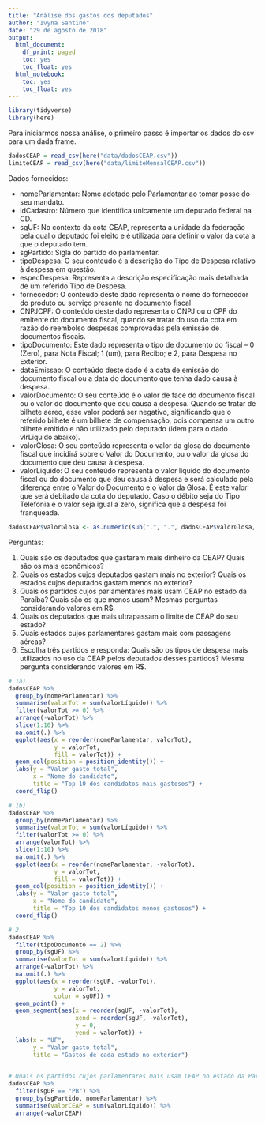 ```yaml
---
title: "Análise dos gastos dos deputados"
author: "Ivyna Santino"
date: "29 de agosto de 2018"
output:
  html_document:
    df_print: paged
    toc: yes
    toc_float: yes
  html_notebook:
    toc: yes
    toc_float: yes
---
```

```r
library(tidyverse)
library(here)
```

Para iniciarmos nossa análise, o primeiro passo é importar os dados do csv para um dada frame.

```r
dadosCEAP = read_csv(here("data/dadosCEAP.csv"))
limiteCEAP = read_csv(here("data/limiteMensalCEAP.csv"))
```

Dados fornecidos:

- nomeParlamentar: Nome adotado pelo Parlamentar ao tomar posse do seu mandato.
- idCadastro: Número que identifica unicamente um deputado federal na CD.
- sgUF: No contexto da cota CEAP, representa a unidade da federação pela qual o deputado foi eleito e é utilizada para definir o valor da cota a que o deputado tem.
- sgPartido: Sigla do partido do parlamentar.
- tipoDespesa: O seu conteúdo é a descrição do Tipo de Despesa relativo à despesa em questão.
- especDespesa: Representa a descrição  especificação mais detalhada de um referido Tipo de Despesa.
- fornecedor: O conteúdo deste dado representa o nome do fornecedor do produto ou serviço presente no documento fiscal
- CNPJCPF: O conteúdo deste dado representa o CNPJ ou o CPF do emitente do documento fiscal, quando se tratar do uso da cota em razão do reembolso despesas comprovadas pela emissão de documentos fiscais.
- tipoDocumento: Este dado representa o tipo de documento do fiscal – 0 (Zero), para Nota Fiscal; 1 (um), para Recibo; e 2, para Despesa no Exterior.
- dataEmissao: O conteúdo deste dado é a data de emissão do documento fiscal ou a data do documento que tenha dado causa à despesa.
- valorDocumento: O seu conteúdo é o valor de face do documento fiscal ou o valor do documento que deu causa à despesa. Quando se tratar de bilhete aéreo, esse valor poderá ser negativo, significando que o referido bilhete é um bilhete de compensação, pois compensa um outro bilhete emitido e não utilizado pelo deputado (idem para o dado vlrLiquido abaixo).
- valorGlosa: O seu conteúdo representa o valor da glosa do documento fiscal que incidirá sobre o Valor do Documento, ou o valor da glosa do documento que deu causa à despesa.
- valorLiquido: O seu conteúdo representa o valor líquido do documento fiscal ou do documento que deu causa à despesa e será calculado pela diferença entre o Valor do Documento e o Valor da Glosa. É este valor que será debitado da cota do deputado. Caso o débito seja do Tipo Telefonia e o valor seja igual a zero, significa que a despesa foi franqueada.

```r
dadosCEAP$valorGlosa <- as.numeric(sub(",", ".", dadosCEAP$valorGlosa, fixed = TRUE)) 
```


Perguntas:

1. Quais são os deputados que gastaram mais dinheiro da CEAP? Quais são os mais econômicos? 
2. Quais os estados cujos deputados gastam mais no exterior? Quais os estados cujos deputados gastam menos no exterior? 
3. Quais os partidos cujos parlamentares mais usam CEAP no estado da Paraíba? Quais são os que menos usam? Mesmas perguntas considerando valores em R$. 
4. Quais os deputados que mais ultrapassam o limite de CEAP do seu estado? 
5. Quais estados cujos parlamentares gastam mais com passagens aéreas? 
6. Escolha três partidos e responda: Quais são os tipos de despesa mais utilizados no uso da CEAP pelos deputados desses partidos? Mesma pergunta considerando valores em R$.

```r
# 1a)
dadosCEAP %>% 
  group_by(nomeParlamentar) %>% 
  summarise(valorTot = sum(valorLíquido)) %>%
  filter(valorTot >= 0) %>% 
  arrange(-valorTot) %>% 
  slice(1:10) %>% 
  na.omit(.) %>% 
  ggplot(aes(x = reorder(nomeParlamentar, valorTot),
             y = valorTot,
             fill = valorTot)) +
  geom_col(position = position_identity()) +
  labs(y = "Valor gasto total",
       x = "Nome do candidato",
       title = "Top 10 dos candidatos mais gastosos") +
  coord_flip()
```


```r
# 1b)
dadosCEAP %>% 
  group_by(nomeParlamentar) %>% 
  summarise(valorTot = sum(valorLíquido)) %>%
  filter(valorTot >= 0) %>% 
  arrange(valorTot) %>% 
  slice(1:10) %>% 
  na.omit(.) %>% 
  ggplot(aes(x = reorder(nomeParlamentar, -valorTot),
             y = valorTot,
             fill = valorTot)) +
  geom_col(position = position_identity()) +
  labs(y = "Valor gasto total",
       x = "Nome do candidato",
       title = "Top 10 dos candidatos menos gastosos") +
  coord_flip()
```


```r
# 2
dadosCEAP %>% 
  filter(tipoDocumento == 2) %>% 
  group_by(sgUF) %>% 
  summarise(valorTot = sum(valorLíquido)) %>%
  arrange(-valorTot) %>% 
  na.omit(.) %>% 
  ggplot(aes(x = reorder(sgUF, -valorTot),
             y = valorTot,
             color = sgUF)) +
  geom_point() +
  geom_segment(aes(x = reorder(sgUF, -valorTot),
                   xend = reorder(sgUF, -valorTot),
                   y = 0,
                   yend = valorTot)) +
  labs(x = "UF",
       y = "Valor gasto total",
       title = "Gastos de cada estado no exterior")
  
```

```r
# Quais os partidos cujos parlamentares mais usam CEAP no estado da Paraíba? Quais são os que menos usam? Mesmas perguntas considerando valores em R$. 
dadosCEAP %>% 
  filter(sgUF == "PB") %>% 
  group_by(sgPartido, nomeParlamentar) %>% 
  summarise(valorCEAP = sum(valorLíquido)) %>% 
  arrange(-valorCEAP) 
  
```


